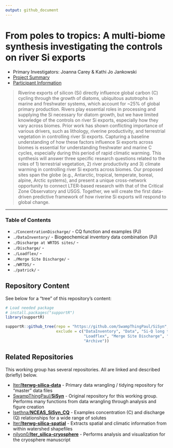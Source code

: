```yaml
---
output: github_document
---
```


# From poles to tropics: A multi-biome synthesis investigating the controls on river Si exports

- Primary Investigators: Joanna Carey & Kathi Jo Jankowski
- [Project Summary](https://lternet.edu/working-groups/river-si-exports/)
- [Participant Information](https://www.nceas.ucsb.edu/projects/12816)

> Riverine exports of silicon (Si) directly influence global carbon (C)
> cycling through the growth of diatoms, ubiquitous autotrophs in marine
> and freshwater systems, which account for \~25% of global primary
> production. Rivers play essential roles in processing and supplying
> the Si necessary for diatom growth, but we have limited knowledge of
> the controls on river Si exports, especially how they vary across
> biomes. Prior work has shown conflicting importance of various
> drivers, such as lithology, riverine productivity, and terrestrial
> vegetation in controlling river Si exports. Capturing a baseline
> understanding of how these factors influence Si exports across biomes
> is essential for understanding freshwater and marine C cycles,
> especially during this period of rapid climatic warming. This
> synthesis will answer three specific research questions related to the
> roles of 1) terrestrial vegetation, 2) river productivity and 3)
> climate warming in controlling river Si exports across biomes. Our
> proposed sites span the globe (e.g., Antarctic, tropical, temperate,
> boreal, alpine, Arctic systems), and present a unique cross-network
> opportunity to connect LTER-based research with that of the Critical
> Zone Observatory and USGS. Together, we will create the first
> data-driven predictive framework of how riverine Si exports will
> respond to global change.

------------------------------------------------------------------------

### Table of Contents

-   `./ConcentrationDischarge/` - CQ function and examples (PJ)
-   `./DataInventory/` - Biogeochemical inventory data combination (PJ)
-   `./Discharge at WRTDS sites/` -
-   `./Discharge/` -
-   `./Loadflex/` -
-   `./Merge Site Discharge/` -
-   `./WRTDS/` -
-   `./patrick/` -

## Repository Content

See below for a "tree" of this repository's content:

```r
# Load needed package
# install.packages("supportR")
library(supportR)
```

```r
supportR::github_tree(repo = "https://github.com/SwampThingPaul/SiSyn",
                      exclude = c("DataInventory", "Data", "Si-Q long term change",
                                  "Loadflex", "Merge Site Discharge", "ConcentrationDischarge",
                                  "Archive"))
```

## Related Repositories

This working group has several repositories. All are linked and described (briefly) below.

- [lter/**lterwg-silica-data**](https://github.com/lter/lterwg-silica-data) - Primary data wrangling / tidying repository for "master" data files
- [SwampThingPaul/**SiSyn**](https://github.com/SwampThingPaul/SiSyn) - Original repository for this working group. Performs many functions from data wrangling through analysis and figure creation
- [lsethna/**NCEAS_SiSyn_CQ**](https://github.com/lsethna/NCEAS_SiSyn_CQ) - Examples concentration (C) and discharge (Q) relationships for a wide range of solutes
- [lter/**lterwg-silica-spatial**](https://github.com/lter/lterwg-silica-spatial) - Extracts spatial and climatic information from within watershed shapefiles
- [njlyon0/**lter_silica-cryosphere**](https://github.com/njlyon0/lter_silica-cryosphere) - Performs analysis and visualization for the cryosphere manuscript